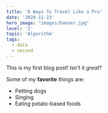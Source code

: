 ```yaml
---
title: '8 Ways To Travel Like a Pro'
date: '2020-11-23'
hero_image: "images/banner.jpg"
level: '2'
topic: 'Algorithm'
tags:
  - data
  - second
---
```


This is my first blog post! Isn't it _great_?

Some of my **favorite** things are:

- Petting dogs
- Singing
- Eating potato-based foods
